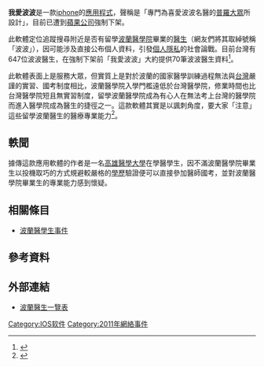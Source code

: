 
'''我愛波波'''是一款[[iphone|iphone]]的[[應用程式|應用程式]]，聲稱是「專門為喜愛波波名醫的[[普羅大眾|普羅大眾]]所設計」，目前已遭到[[蘋果公司|蘋果公司]]強制下架。

此軟體定位追蹤搜尋附近是否有留學[[波蘭|波蘭]][[醫學院|醫學院]]畢業的[[醫生|醫生]]（網友們將其取綽號稱「波波」），因可能涉及直接公布個人資料，引發[[個人隱私|個人隱私]]的社會論戰。目前台灣有647位波波醫生，在強制下架前「我愛波波」大約提供70筆波波醫生資料<ref>{{cite news|author=WEnews公民記者拼奇|title=「我愛波波」佛心來著？　洩波蘭醫生個資惹議 |url=http://www.nownews.com/2011/05/20/91-2713686.htm|accessdate=2011-05-20|newspaper=nownews}}</ref>。

此軟體表面上是服務大眾，但實質上是對於波蘭的國家醫學訓練過程無法與[[台灣|台灣]]嚴謹的實習、國考制度相比，波蘭醫學院入學門檻遠低於台灣醫學院，修業時間也比台灣醫學院短且無實習制度，留學波蘭醫學院成為有心人在無法考上台灣的醫學院而進入醫學院成為醫生的捷徑之一。這款軟體其實是以諷刺角度，要大家「注意」這些留學波蘭醫生的醫療專業能力<ref>{{cite news|author=泰倫|title=波蘭醫生不可靠？ 「我愛波波」定位揪人|url=http://www.8news.com.tw/archives/21316|accessdate=2012-02-08|archive-date=2016-04-02|archive-url=https://web.archive.org/web/20160402102415/http://www.8news.com.tw/archives/21316|dead-url=no}}</ref>。

==軼聞==
據傳這款應用軟體的作者是一名[[高雄醫學大學|高雄醫學大學]]在學醫學生，因不滿波蘭醫學院畢業生以投機取巧的方式規避較嚴格的[[學歷|學歷]]驗證便可以直接參加醫師國考，並對波蘭醫學院畢業生的專業能力感到懷疑。

==相關條目==
* [[波蘭醫學生事件|波蘭醫學生事件]]

==參考資料==
{{reflist|2}}

==外部連結==
*[https://www.ragic.com/popo/popo/1 波蘭醫生一覽表] {{Wayback|url=https://www.ragic.com/popo/popo/1 |date=20150219152514 }}

[[Category:IOS软件|Category:IOS软件]]
[[Category:2011年網絡事件|Category:2011年網絡事件]]